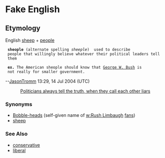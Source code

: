 =Fake English=

==Etymology==
English [[sheep]] + [[people]]

<p>
  <b>sheople</b> (alternate spelling <i>sheeple</i>)  used to describe
  people that willingly believe whatever their political leaders tell
  them
</p>

<p>
  <b>ex.</b> The American sheople should know that [http://www.georgewbush.com/ George W. Bush] is
  not really for smaller government.
</p>

--[[User:Jasontromm|JasonTromm]] 13:29, 14 Jul 2004 (UTC)

<center>
[[image:pol_truth.gif|Politicians always tell the truth, when they call each other liars]]
</center>

===Synonyms===
*[[Bobble-head]]s (self-given name of [[w:Rush Limbaugh]] [[fan]]s)
*[[sheep]]

===See Also===
*[[conservative]]
*[[liberal]]